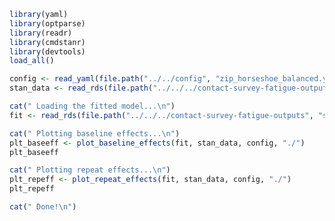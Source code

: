 ```r
library(yaml)
library(optparse)
library(readr)
library(cmdstanr)
library(devtools)
load_all()
```

```r
config <- read_yaml(file.path("../../config", "zip_horseshoe_balanced.yaml"))
stan_data <- read_rds(file.path("../../../contact-survey-fatigue-outputs", "stan_data", "zip_horseshoe_2.rds"))

cat(" Loading the fitted model...\n")
fit <- read_rds(file.path("../../../contact-survey-fatigue-outputs", "stan_fits", "zip_horseshoe_13.rds"))

cat(" Plotting baseline effects...\n")
plt_baseeff <- plot_baseline_effects(fit, stan_data, config, "./")
plt_baseeff

cat(" Plotting repeat effects...\n")
plt_repeff <- plot_repeat_effects(fit, stan_data, config, "./")
plt_repeff

cat(" Done!\n")
```

